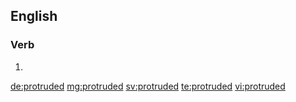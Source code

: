==English==

===Verb===
{{head|en}}

# {{en-past of|protrude}}

[[de:protruded]]
[[mg:protruded]]
[[sv:protruded]]
[[te:protruded]]
[[vi:protruded]]